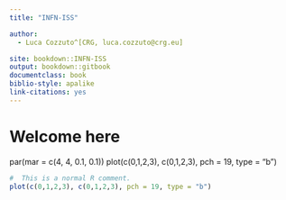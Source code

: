 ```yaml
---
title: "INFN-ISS"

author:
  - Luca Cozzuto^[CRG, luca.cozzuto@crg.eu]

site: bookdown::INFN-ISS
output: bookdown::gitbook
documentclass: book
biblio-style: apalike
link-citations: yes
---
```



# Welcome here

par(mar = c(4, 4, 0.1, 0.1))
plot(c(0,1,2,3), c(0,1,2,3), pch = 19, type = "b")


```r
#  This is a normal R comment.
plot(c(0,1,2,3), c(0,1,2,3), pch = 19, type = "b")
```
